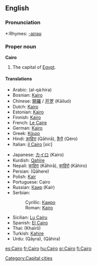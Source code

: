 ==English==
{{wikipedia}}

===Pronunciation===
*:Rhymes: [[Rhymes:English:-aɪrəʊ|-aɪrəʊ]]

===Proper noun===
'''Cairo'''
# The capital of [[Egypt]].

====Translations====
{{top}}
*Arabic: {{ARchar|[[القاهرة]]}} (al-qá:hira) {{f}}
*Bosnian: [[Kairo#Bosnian|Kairo]] {{m}}
*Chinese: [[開羅]] / [[开罗]] (Kāiluó)
*Dutch: [[Kairo]] {{n}}
*Estonian: [[Kairo]]
*Finnish: [[Kairo]]
*French: [[Le Caire]] {{m}}
*German: [[Kairo]]
*Greek: [[Κάιρο]]
*Hindi: [[क़ाहिरा]] (Qāhirā), [[क़ैरो]] (Qéro)
*Italian: [[il Cairo]] {{f}} [''sic'']
{{mid}}
*Japanese: [[カイロ]] (Kairo)
*Kurdish: [[Qahîre]]
*Nepali: [[काहिरा]] (Kāhirā), [[काहिरो]] (Kāhiro)
*Persian: {{FAchar|[[قاهره]]}} (Qāhere)
*Polish: [[Kair]] {{m}}
*Portuguese: Cairo {{m}}
*Russian: [[Каир]] (Kaír) {{m}}
*Serbian:
*:Cyrillic: [[Каиро#Serbian|Каиро]] {{m}}
*:Roman: [[Kairo#Serbian|Kairo]] {{m}}
*Sicilian: [[Cairu|Lu Cairu]] {{m}}
*Spanish: [[El Cairo]] {{m}}
*Thai: {{THchar|[[ไคโร]]}} (Khairō)
*Turkish: [[Kahire]]
*Urdu: {{URchar|[[قائرہ]]}} (Qāyra), {{URchar|[[قاہرہ]]}} (Qāhira)
{{bottom}}

[[Category:Capital cities]]

[[es:Cairo]]
[[fr:Cairo]]
[[hu:Cairo]]
[[sr:Cairo]]
[[fi:Cairo]]